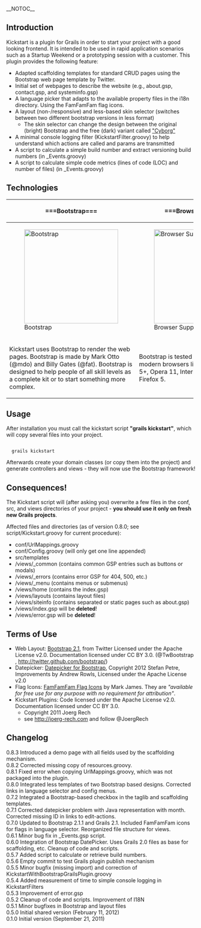__NOTOC__

== Introduction ==
Kickstart is a plugin for Grails in order to start your project with a good looking frontend. It is intended to be used in rapid application scenarios such as a Startup Weekend or a prototyping session with a customer.
This plugin provides the following feature:
* Adapted scaffolding templates for standard CRUD pages using the Bootstrap web page template by Twitter.
* Initial set of webpages to describe the website (e.g., about.gsp, contact.gsp, and systeminfo.gsp)
* A language picker that adapts to the available property files in the i18n directory. Using the FamFamFam flag icons.
* A layout (non-/responsive) and less-based skin selector (switches between two different bootstrap versions in less format)
** The skin selector can change the design between the original (bright) Bootstrap and the free (dark) variant called [http://bootswatch.com/cyborg/ "Cyborg"] 
* A minimal console logging filter (KickstartFilter.groovy) to help understand which actions are called and params are transmitted
* A script to calculate a simple build number and extract versioning build numbers (in _Events.groovy)
* A script to calculate simple code metrics (lines of code (LOC) and number of files) (in _Events.groovy)

== Technologies ==
{| style="border-width: 0px; text-align: center;" 
! width="33%" |===Bootstrap===
! width="33%" |===Browser Support===
! width="33%" |===Tech Foundation===
|-
| [[File:https://github.com/joergrech/KickstartWithBootstrap/blob/master/web-app/images/frontpage/bs-docs-twitter-github.png?raw=true|250px|Bootstrap]]
| [[File:https://github.com/joergrech/KickstartWithBootstrap/blob/master/web-app/images/frontpage/browser_logos.png?raw=true|250px|Browser Support]]
| [[File:https://github.com/joergrech/KickstartWithBootstrap/blob/master/web-app/images/frontpage/html5css3js8.png?raw=true|250px|Technologies Used]]
|- valign="top"
|Kickstart uses Bootstrap to render the web pages. Bootstrap is made by Mark Otto (@mdo) and Billy Gates (@fat). Bootstrap is designed to help people of all skill levels as a complete kit or to start something more complex.
|Bootstrap is tested and supported in major modern browsers like Chrome 14, Safari 5+, Opera 11, Internet Explorer 7, and Firefox 5.
|Bootstrap is based on elements of HTML 5, CSS 3, Javascript 1.8, and jQuery 1.7 with progressively enhanced components to enable a responsive design of the website. Kickstart is built using Groovy 2.0 and Java 7 integrated into the Grails 2.1 framework. 
|}

== Usage ==
After installation you must call the kickstart script '''"grails kickstart"''', which will copy several files into your project. 

<pre style="border: 1px solid #ccc; border-radius: 3px; background-color: #F8F8F8;">

  grails kickstart

</pre>

Afterwards create your domain classes (or copy them into the project) and generate controllers and views - they will
now use the Bootstrap framework!

== Consequences! ==
The Kickstart script will (after asking you) overwrite a few files in the conf, src, and views directories of your project - '''you should use it only on fresh new Grails projects'''. 

Affected files and directories (as of version 0.8.0; see script/Kickstart.groovy for current procedure):
* conf/UrlMappings.groovy
* conf/Config.groovy (will only get one line appended)
* src/templates
* /views/_common (contains common GSP entries such as buttons or modals)
* /views/_errors (contains error GSP for 404, 500, etc.)
* /views/_menu   (contains menus or submenus)
* /views/home    (contains the index.gsp)
* /views/layouts (contains layout files)
* /views/siteinfo (contains separated or static pages such as about.gsp)
* /views/index.gsp will be '''deleted'''!
* /views/error.gsp will be '''deleted'''!

== Terms of Use ==

* Web Layout: [http://twitter.github.com/bootstrap/ Bootstrap 2.1], from Twitter Licensed under the Apache License v2.0. Documentation licensed under CC BY 3.0. (@TwBootstrap , http://twitter.github.com/bootstrap/)
* Datepicker: [https://github.com/eternicode/bootstrap-datepicker Datepicker for Bootstrap], Copyright 2012 Stefan Petre, Improvements by Andrew Rowls, Licensed under the Apache License v2.0
* Flag Icons: [http://www.famfamfam.com/lab/icons/flags/ FamFamFam Flag Icons] by Mark James. They are <i>"available for free use for any purpose with no requirement for attribution"</i>.
* Kickstart Plugins: Code licensed under the Apache License v2.0. Documentation licensed under CC BY 3.0. 
** Copyright 2011 Joerg Rech 
** see http://joerg-rech.com and follow @JoergRech

== Changelog ==

;0.8.3 Introduced a demo page with all fields used by the scaffolding mechanism. 
;0.8.2 Corrected missing copy of resources.groovy. 
;0.8.1 Fixed error when copying UrlMappings.groovy, which was not packaged into the plugin. 
;0.8.0 Integrated less templates of two Bootstrap based designs. Corrected links in language selector and config menus. 
;0.7.2 Integrated a Bootstrap-based checkbox in the taglib and scaffolding templates. 
;0.7.1 Corrected datepicker problem with Java representation with month. Corrected missing ID in links to edit-actions. 
;0.7.0 Updated to Bootstrap 2.1.1 and Grails 2.1. Included FamFamFam icons for flags in language selector. Reorganized file structure for views. 
;0.6.1 Minor bug fix in _Events.gsp script. 
;0.6.0 Integration of Bootstrap DatePicker. Uses Grails 2.0 files as base for scaffolding, etc. Cleanup of code and scripts. 
;0.5.7 Added script to calculate or retrieve build numbers.
;0.5.6 Empty commit to test Grails plugin publish mechanism
;0.5.5 Minor bugfix (missing import) and correction of KickstartWithBootstrapGrailsPlugin.groovy
;0.5.4 Added measurement of time to simple console logging in KickstartFilters
;0.5.3 Improvement of error.gsp
;0.5.2 Cleanup of code and scripts. Improvement of I18N 
;0.5.1 Minor bugfixes in Bootstrap and layout files 
;0.5.0 Initial shared version (February 11, 2012)
;0.1.0 Initial version (September 21, 2011)
